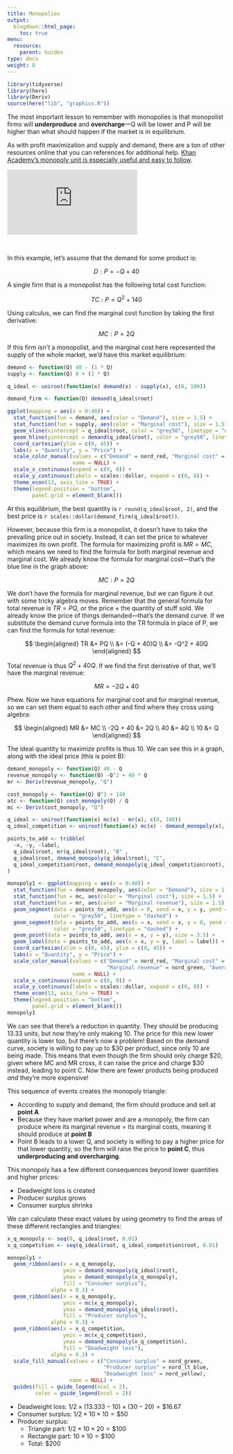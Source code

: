 ```yaml
---
title: Monopolies
output:
  blogdown::html_page:
    toc: true
menu:
  resource:
    parent: Guides
type: docs
weight: 8
---
```


```r
library(tidyverse)
library(here)
library(Deriv)
source(here("lib", "graphics.R"))
```

The most important lesson to remember with monopolies is that monopolist firms will **underproduce** and **overcharge**—Q will be lower and P will be higher than what should happen if the market is in equilibrium. 

As with profit maximization and supply and demand, there are a ton of other resources online that you can references for additional help. [Khan Academy's monopoly unit is especially useful and easy to follow](https://www.khanacademy.org/economics-finance-domain/ap-microeconomics/imperfect-competition#ap-monopolies-tutorial).

<div class="embed-responsive embed-responsive-16by9">
<iframe class="embed-responsive-item" src="https://www.youtube.com/embed/uSJzdXzYyvQ" frameborder="0" allow="accelerometer; autoplay; encrypted-media; gyroscope; picture-in-picture" allowfullscreen></iframe>
</div>

\

In this example, let's assume that the demand for some product is:

$$
D: P = -Q + 40
$$

A single firm that is a monopolist has the following total cost function:

$$
TC: P = Q^2 + 140
$$

Using calculus, we can find the marginal cost function by taking the first derivative:

$$
MC: P = 2Q
$$

If this firm *isn't* a monopolist, and the marginal cost here represented the supply of the whole market, we'd have this market equilibrium:

```r
demand <- function(Q) 40 - (1 * Q)
supply <- function(Q) 0 + (2 * Q)

q_ideal <- uniroot(function(x) demand(x) - supply(x), c(0, 100))

demand_firm <- function(Q) demand(q_ideal$root)

ggplot(mapping = aes(x = 0:40)) +
  stat_function(fun = demand, aes(color = "Demand"), size = 1.5) +
  stat_function(fun = supply, aes(color = "Marginal cost"), size = 1.5) +
  geom_vline(xintercept = q_ideal$root, color = "grey50", linetype = "dashed") +
  geom_hline(yintercept = demand(q_ideal$root), color = "grey50", linetype = "dashed") +
  coord_cartesian(ylim = c(0, 45)) +
  labs(x = "Quantity", y = "Price") +
  scale_color_manual(values = c("Demand" = nord_red, "Marginal cost" = nord_dk_blue),
                     name = NULL) +
  scale_x_continuous(expand = c(0, 0)) +
  scale_y_continuous(labels = scales::dollar, expand = c(0, 0)) +
  theme_econ(13, axis_line = TRUE) +
  theme(legend.position = "bottom",
        panel.grid = element_blank())
```

At this equilibrium, the best quantity is `r round(q_ideal$root, 2)`, and the best price is `r scales::dollar(demand_firm(q_ideal$root))`.

However, because this firm is a monopolist, it doesn't have to take the prevailing price out in society. Instead, it can set the price to whatever maximizes its own profit. The formula for maximizing profit is $MR = MC$, which means we need to find the formula for both marginal revenue and marginal cost. We already know the formula for marginal cost—that's the blue line in the graph above:

$$
MC: P = 2Q
$$

We don't have the formula for marginal revenue, but we can figure it out with some tricky algebra moves. Remember that the general formula for total revenue is $TR = PQ$, or the price × the quantity of stuff sold. We already know the price of things demanded—that's the demand curve. If we substitute the demand curve formula into the TR formula in place of P, we can find the formula for total revenue:

$$
\begin{aligned}
TR &= PQ \\
&= (-Q + 40)Q \\
&= -Q^2 + 40Q
\end{aligned}
$$

Total revenue is thus $Q^2 + 40Q$. If we find the first derivative of that, we'll have the marginal revenue:

$$
MR = -2Q + 40
$$

Phew. Now we have equations for marginal cost and for marginal revenue, so we can set them equal to each other and find where they cross using algebra:

$$
\begin{aligned}
MR &= MC \\
-2Q + 40 &= 2Q \\
40 &= 4Q \\
10 &= Q
\end{aligned}
$$

The ideal quantity to maximize profits is thus 10. We can see this in a graph, along with the ideal price (this is point B):

```r
demand_monopoly <- function(Q) 40 - Q
revenue_monopoly <- function(Q) -Q^2 + 40 * Q
mr <- Deriv(revenue_monopoly, "Q")

cost_monopoly <- function(Q) Q^2 + 140
atc <- function(Q) cost_monopoly(Q) / Q
mc <- Deriv(cost_monopoly, "Q")

q_ideal <- uniroot(function(x) mc(x) - mr(x), c(0, 100))
q_ideal_competition <- uniroot(function(x) mc(x) - demand_monopoly(x), c(0, 100))

points_to_add <- tribble(
  ~x, ~y, ~label,
  q_ideal$root, mr(q_ideal$root), "B" ,
  q_ideal$root, demand_monopoly(q_ideal$root), "C",
  q_ideal_competition$root, demand_monopoly(q_ideal_competition$root), "A"
)

monopoly1 <- ggplot(mapping = aes(x = 0:40)) +
  stat_function(fun = demand_monopoly, aes(color = "Demand"), size = 1.5) +
  stat_function(fun = mc, aes(color = "Marginal cost"), size = 1.5) +
  stat_function(fun = mr, aes(color = "Marginal revenue"), size = 1.5) +
  geom_segment(data = points_to_add, aes(x = 0, xend = x, y = y, yend = y),
               color = "grey50", linetype = "dashed") +  
  geom_segment(data = points_to_add, aes(x = x, xend = x, y = 0, yend = y),
               color = "grey50", linetype = "dashed") +
  geom_point(data = points_to_add, aes(x = x, y = y), size = 3.5) +
  geom_label(data = points_to_add, aes(x = x, y = y, label = label)) +
  coord_cartesian(xlim = c(0, 45), ylim = c(0, 45)) +
  labs(x = "Quantity", y = "Price") +
  scale_color_manual(values = c("Demand" = nord_red, "Marginal cost" = nord_dk_blue,
                                "Marginal revenue" = nord_green, "Average total cost" = nord_yellow),
                     name = NULL) +
  scale_x_continuous(expand = c(0, 0)) +
  scale_y_continuous(labels = scales::dollar, expand = c(0, 0)) +
  theme_econ(13, axis_line = TRUE) +
  theme(legend.position = "bottom",
        panel.grid = element_blank())
monopoly1
```

We can see that there's a reduction in quantity. They should be producing 13.33 units, but now they're only making 10. The price for this new lower quantity is lower too, but there's now a problem! Based on the demand curve, society is willing to pay up to <span>$30</span> per product, since only 10 are being made. This means that even though the firm should only charge <span>$20</span>, given where MC and MR cross, it can raise the price and charge <span>$30</span> instead, leading to point C. Now there are fewer products being produced *and* they're more expensive!

This sequence of events creates the monopoly triangle:

- According to supply and demand, the firm should produce and sell at **point A**
- Because they have market power and are a monopoly, the firm can produce where its marginal revenue = its marginal costs, meaning it should produce at **point B**
- Point B leads to a lower Q, and society is willing to pay a higher price for that lower quantity, so the firm will raise the price to **point C**, thus **underproducing and overcharging**.

This monopoly has a few different consequences beyond lower quantities and higher prices:

- Deadweight loss is created
- Producer surplus grows
- Consumer surplus shrinks

We can calculate these exact values by using geometry to find the areas of these different rectangles and triangles:

```r
x_q_monopoly <- seq(0, q_ideal$root, 0.01)
x_q_competition <- seq(q_ideal$root, q_ideal_competition$root, 0.01)

monopoly1 + 
  geom_ribbon(aes(x = x_q_monopoly, 
                  ymin = demand_monopoly(q_ideal$root),
                  ymax = demand_monopoly(x_q_monopoly),
                  fill = "Consumer surplus"),
              alpha = 0.3) +
  geom_ribbon(aes(x = x_q_monopoly,
                  ymin = mc(x_q_monopoly), 
                  ymax = demand_monopoly(q_ideal$root),
                  fill = "Producer surplus"),
              alpha = 0.3) +
  geom_ribbon(aes(x = x_q_competition,
                  ymin = mc(x_q_competition), 
                  ymax = demand_monopoly(x_q_competition),
                  fill = "Deadweight loss"),
              alpha = 0.3) +
  scale_fill_manual(values = c("Consumer surplus" = nord_green,
                               "Producer surplus" = nord_lt_blue,
                               "Deadweight loss" = nord_yellow),
                    name = NULL) +
  guides(fill = guide_legend(ncol = 2),
         color = guide_legend(ncol = 2))
```

- Deadweight loss: $1/2 \times (13.333-10) \times (30 - 20) = \$16.67$
- Consumer surplus: $1/2 \times 10 \times 10 = \$50$
- Producer surplus:
    - Triangle part: $1/2 \times 10 \times 20 = \$100$
    - Rectangle part: $10 \times 10 = \$100$
    - Total: $\$200$
